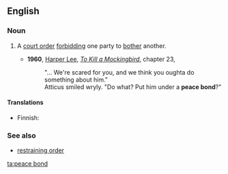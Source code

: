 ==English==
{{wikipedia}}

===Noun===
{{en-noun|head=[[peace]] [[bond]]}}

# {{lb|en|legal}} A [[court order]] [[forbid]]ding one party to [[bother]] another.
#* '''1960''', [[w:Harper Lee|Harper Lee]], ''[[w:To Kill a Mockingbird|To Kill a Mockingbird]]'', chapter 23,
#*: "... We're scared for you, and we think you oughta do something about him."
#*: Atticus smiled wryly. "Do what? Put him under a '''peace bond'''?"

====Translations====
{{trans-top|Court order forbidding one party to bother another}}
* Finnish: {{t+|fi|lähestymiskielto}}
{{trans-mid}}
{{trans-bottom}}

===See also===
* [[restraining order]]

[[ta:peace bond]]